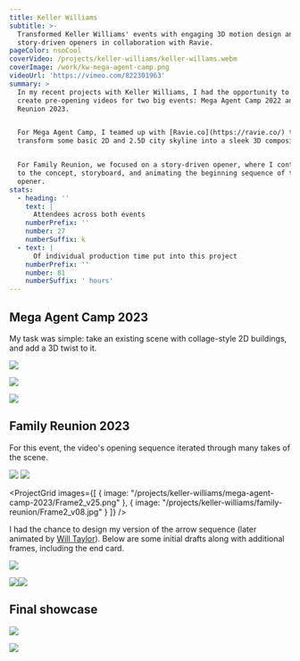 ```yaml
---
title: Keller Williams
subtitle: >-
  Transformed Keller Williams' events with engaging 3D motion design and
  story-driven openers in collaboration with Ravie.
pageColor: nsoCool
coverVideo: /projects/keller-williams/keller-willams.webm
coverImage: /work/kw-mega-agent-camp.png
videoUrl: 'https://vimeo.com/822301963'
summary: >
  In my recent projects with Keller Williams, I had the opportunity to help
  create pre-opening videos for two big events: Mega Agent Camp 2022 and Family
  Reunion 2023.


  For Mega Agent Camp, I teamed up with [Ravie.co](https://ravie.co/) to
  transform some basic 2D and 2.5D city skyline into a sleek 3D compositioin.


  For Family Reunion, we focused on a story-driven opener, where I contributed
  to the concept, storyboard, and animating the beginning sequence of the
  opener.
stats:
  - heading: ''
    text: |
      Attendees across both events
    numberPrefix: ''
    number: 27
    numberSuffix: k
  - text: |
      Of individual production time put into this project
    numberPrefix: ''
    number: 81
    numberSuffix: ' hours'
---
```


<ProjectVimeo url="https://vimeo.com/822301963" />

<ProjectVimeo url="https://vimeo.com/822310410" />

## Mega Agent Camp 2023

My task was simple: take an existing scene with collage-style 2D buildings, and add a 3D twist to it.

![](/projects/keller-williams/mega-agent-camp-2023/mega-agent-camp-storyboard.jpeg)

![](/projects/keller-williams/mega-agent-camp-2023/2022-08-17_RV_mega-agent-camp-opener_styleframe-1_v0.3_bg.png)

![](/projects/keller-williams/mega-agent-camp-2023/Cinema_4D_PLuN0dp5wI.png)

## Family Reunion 2023

For this event, the video's opening sequence iterated through many takes of the scene.

![](/projects/keller-williams/mega-agent-camp-2023/Frame2_v18.png)
![](/projects/keller-williams/mega-agent-camp-2023/fr23_concepting_imsety_v0.9.png)

<ProjectGrid
  images={[
    { image: "/projects/keller-williams/mega-agent-camp-2023/Frame2_v25.png" },
    { image: "/projects/keller-williams/family-reunion/Frame2_v08.jpg" }
  ]}
/>

I had the chance to design my version of the arrow sequence (later animated by [Will Taylor](https://wlroo.design/)). Below are some initial drafts along with additional frames, including the end card.

![](/projects/keller-williams/family-reunion/Frame16.png)

![](/projects/keller-williams/family-reunion/Frame18.png)![](/projects/keller-williams/family-reunion/Frame17.png)

## Final showcase

![](/projects/keller-williams/mega-agent-camp-2023/2023-05-23_1004_MegaAgentCampOpenerV2-1_00-00-33-417_still-0001.jpg)

![](/projects/keller-williams/finished-product/FR23_Imsety_v03_00-00-07-174_still-0002.png)
